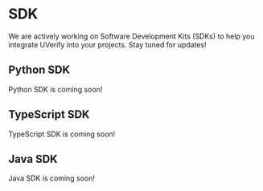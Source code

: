 
# SDK

We are actively working on Software Development Kits (SDKs) to help you integrate UVerify into your projects. Stay tuned for updates!

## Python SDK

Python SDK is coming soon!

## TypeScript SDK

TypeScript SDK is coming soon!

## Java SDK

Java SDK is coming soon!

